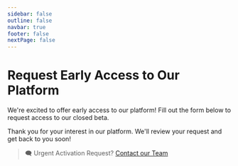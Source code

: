 ```yaml
---
sidebar: false
outline: false
navbar: true
footer: false
nextPage: false
---
```



# Request Early Access to Our Platform

We're excited to offer early access to our platform! Fill out the form below to request access to our closed beta.

<EarlyAccessForm />

Thank you for your interest in our platform. We'll review your request and get back to you soon!

> 🗨️ Urgent Activation Request? [Contact our Team](mailto:info@gigapipe.com)
